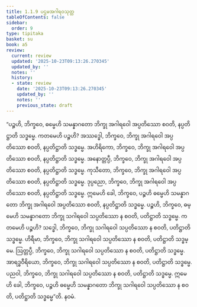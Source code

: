 ```yaml
---
title: 1.1.9 ပဌမအဂါရဝသုတ္တ
tableOfContents: false
sidebar:
  order: 9
type: tipitaka
basket: su
book: a5
review:
  current: review
  updated: '2025-10-23T09:13:26.270345'
  updated_by: ''
  notes: ''
  history:
  - state: review
    date: '2025-10-23T09:13:26.270345'
    updated_by: ''
    notes: ''
    previous_state: draft
---
```



<ReviewStatus review={frontmatter.review} showDetails={true} />

<HypothesisAnnotation frontmatter={frontmatter} />

<DynamicBreadcrumb />

<Division number="9" book="a5" e="ch" v="16" p="6">

<Paragraph number="35" book="a5">
“ပဉ္စဟိ, ဘိက္ခဝေ, ဓမ္မေဟိ သမန္နာဂတော ဘိက္ခု အဂါရဝေါ အပ္ပတိဿော စဝတိ, နပ္ပတိဋ္ဌာတိ သဒ္ဓမ္မေ. ကတမေဟိ ပဉ္စဟိ? အဿဒ္ဓေါ, ဘိက္ခဝေ, ဘိက္ခု အဂါရဝေါ အပ္ပတိဿော စဝတိ, နပ္ပတိဋ္ဌာတိ သဒ္ဓမ္မေ. အဟိရိကော, ဘိက္ခဝေ, ဘိက္ခု အဂါရဝေါ အပ္ပတိဿော စဝတိ, နပ္ပတိဋ္ဌာတိ သဒ္ဓမ္မေ. အနောတ္တပ္ပီ, ဘိက္ခဝေ, ဘိက္ခု အဂါရဝေါ အပ္ပတိဿော စဝတိ, နပ္ပတိဋ္ဌာတိ သဒ္ဓမ္မေ. ကုသီတော, ဘိက္ခဝေ, ဘိက္ခု အဂါရဝေါ အပ္ပတိဿော စဝတိ, နပ္ပတိဋ္ဌာတိ သဒ္ဓမ္မေ. ဒုပ္ပညော, ဘိက္ခဝေ, ဘိက္ခု အဂါရဝေါ အပ္ပတိဿော စဝတိ, နပ္ပတိဋ္ဌာတိ သဒ္ဓမ္မေ. ဣမေဟိ ခေါ, ဘိက္ခဝေ, ပဉ္စဟိ ဓမ္မေဟိ သမန္နာဂတော ဘိက္ခု အဂါရဝေါ အပ္ပတိဿော စဝတိ, နပ္ပတိဋ္ဌာတိ သဒ္ဓမ္မေ.
</Paragraph>

<Paragraph number="36" book="a5">
ပဉ္စဟိ, ဘိက္ခဝေ, ဓမ္မေဟိ သမန္နာဂတော ဘိက္ခု သဂါရဝေါ သပ္ပတိဿော န စဝတိ, ပတိဋ္ဌာတိ သဒ္ဓမ္မေ. ကတမေဟိ ပဉ္စဟိ? သဒ္ဓေါ, ဘိက္ခဝေ, ဘိက္ခု သဂါရဝေါ သပ္ပတိဿော န စဝတိ, ပတိဋ္ဌာတိ သဒ္ဓမ္မေ. ဟိရီမာ, ဘိက္ခဝေ, ဘိက္ခု သဂါရဝေါ သပ္ပတိဿော န စဝတိ, ပတိဋ္ဌာတိ သဒ္ဓမ္မေ. ဩတ္တပ္ပီ, ဘိက္ခဝေ, ဘိက္ခု သဂါရဝေါ သပ္ပတိဿော န စဝတိ, ပတိဋ္ဌာတိ သဒ္ဓမ္မေ. အာရဒ္ဓဝီရိယော, ဘိက္ခဝေ, ဘိက္ခု သဂါရဝေါ သပ္ပတိဿော န စဝတိ, ပတိဋ္ဌာတိ သဒ္ဓမ္မေ. ပညဝါ, ဘိက္ခဝေ, ဘိက္ခု သဂါရဝေါ သပ္ပတိဿော န စဝတိ, ပတိဋ္ဌာတိ သဒ္ဓမ္မေ. ဣမေဟိ ခေါ, ဘိက္ခဝေ, ပဉ္စဟိ ဓမ္မေဟိ သမန္နာဂတော ဘိက္ခု သဂါရဝေါ သပ္ပတိဿော န စဝတိ, ပတိဋ္ဌာတိ သဒ္ဓမ္မေ”တိ.

</Paragraph>
</Division>

<Paragraph number="37" type="center" book="a5">
နဝမံ.
</Paragraph>